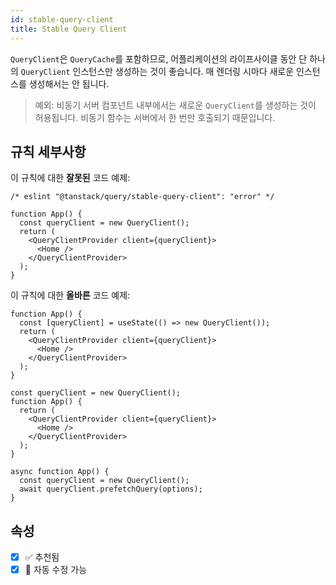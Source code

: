 ```yaml
---
id: stable-query-client
title: Stable Query Client
---
```


`QueryClient`은 `QueryCache`를 포함하므로, 어플리케이션의 라이프사이클 동안 단 하나의 `QueryClient` 인스턴스만 생성하는 것이 좋습니다. 매 렌더링 시마다 새로운 인스턴스를 생성해서는 안 됩니다.

> 예외: 비동기 서버 컴포넌트 내부에서는 새로운 `QueryClient`를 생성하는 것이 허용됩니다. 비동기 함수는 서버에서 한 번만 호출되기 때문입니다.

## 규칙 세부사항

이 규칙에 대한 **잘못된** 코드 예제:

```tsx
/* eslint "@tanstack/query/stable-query-client": "error" */

function App() {
  const queryClient = new QueryClient();
  return (
    <QueryClientProvider client={queryClient}>
      <Home />
    </QueryClientProvider>
  );
}
```

이 규칙에 대한 **올바른** 코드 예제:

```tsx
function App() {
  const [queryClient] = useState(() => new QueryClient());
  return (
    <QueryClientProvider client={queryClient}>
      <Home />
    </QueryClientProvider>
  );
}
```

```tsx
const queryClient = new QueryClient();
function App() {
  return (
    <QueryClientProvider client={queryClient}>
      <Home />
    </QueryClientProvider>
  );
}
```

```tsx
async function App() {
  const queryClient = new QueryClient();
  await queryClient.prefetchQuery(options);
}
```

## 속성

- [x] ✅ 추천됨
- [x] 🔧 자동 수정 가능
